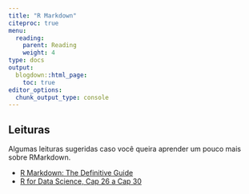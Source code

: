 ```yaml
---
title: "R Markdown"
citeproc: true
menu: 
  reading:
    parent: Reading
    weight: 4
type: docs
output:
  blogdown::html_page:
    toc: true
editor_options: 
  chunk_output_type: console
---
```


## Leituras

Algumas leituras sugeridas caso você queira aprender um pouco mais sobre RMarkdown. 

- [R Markdown: The Definitive Guide](https://bookdown.org/yihui/rmarkdown/) 
- [R for Data Science, Cap 26 a Cap 30](https://r4ds.had.co.nz/communicate-intro.html) 


